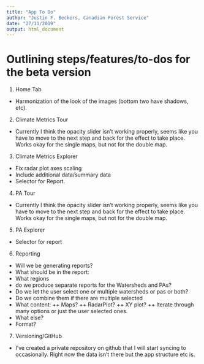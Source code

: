 ```yaml
---
title: "App To Do"
author: "Justin F. Beckers, Canadian Forest Service"
date: "27/11/2019"
output: html_document
---
```


# Outlining steps/features/to-dos for the beta version
1.	Home Tab
+	Harmonization of the look of the images (bottom two have shadows, etc).
	
2.	Climate Metrics Tour
+	Currently I think the opacity slider isn’t working properly, seems like you have to move to the next step and back for the effect to take place. Works okay for the single maps, but not for the double map.

3.	Climate Metrics Explorer
+ Fix radar plot axes scaling
+ Include additional data/summary data
+ Selector for Report.

4.	PA Tour
+ Currently I think the opacity slider isn’t working properly, seems like you have to move to the next step and back for the effect to take place. Works okay for the single maps, but not for the double map.


5.	PA Explorer
+ Selector for report

6.	Reporting
+ Will we be generating reports?
+ What should be in the report: 
+ What regions
+	do we produce separate reports for the Watersheds and PAs? 
+	Do we let the user select one or multiple watersheds or pas or both? 
+ Do we combine them if there are multiple selected
+	What content:
++	Maps?
++	RadarPlot?
++	XY plot?
++	Iterate through many options or just the user selected ones.
+	What else?
+	Format?
                
7.	Versioning/GitHub
+ I've created a private repository on github that I will start syncing to occasionally. Right now the data isn't there but the app structure etc is.

